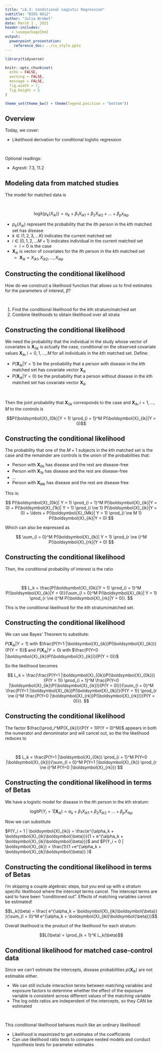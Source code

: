 ```yaml
---
title: "L6.3: Conditional Logistic Regression"
subtitle: "BIOS 6612"
author: "Julia Wrobel"
date: March 1 , 2021
header-includes:
   - \usepackage{bm}
output:
  powerpoint_presentation:
    reference_doc: ../cu_style.pptx
---
```


```r
library(tidyverse)

knitr::opts_chunk$set(
  echo = FALSE,
  warning = FALSE,
  message = FALSE,
  fig.width = 7,
  fig.height = 5
)

theme_set(theme_bw() + theme(legend.position = "bottom"))
```

## Overview

Today, we cover:

* Likelihood derivation for conditional logistic regression

<br>

Optional readings:

* Agresti: 7.3, 11.2


## Modeling data from matched studies 

The model for matched data is 

<br>

$$\text{logit} \left\{ p_k(X_{ik}) \right\} = \alpha_k + \beta_1 X_{ik1} + \beta_2X_{ik2} + \ldots + \beta_p x_{ikp}$$

* $p_k(X_{ik})$ represent the probability that the *i*th person in the *k*th matched set has disease
* $k \in (1, 2, 3, \ldots K)$ indicates the current matched set
* $i \in (0, 1, 2, \ldots M+1)$ indicates individual in the current matched set
  * $i = 0$ is the case
* $\boldsymbol{X}_{ik}$ is vector of covariates for the *i*th person in the *k*th matched set
  * $\boldsymbol{X}_{ik} = X_{ik1}, X_{ik2}, \ldots, X_{ikp}$


## Constructing the conditional likelihood

How do we construct a likelihood function that allows us to find estimates for the parameters of interest, $\beta$?

<br>

1. Find the conditional likelihood for the $k$th stratum/matched set
1. Combine likelihoods to obtain likelihood over all strata


## Constructing the conditional likelihood

We need the probability that the individual in the study whose vector of covariates is $\boldsymbol{X}_{0k}$ is actually the case, conditional on the observed covariate values $\boldsymbol{X}_{ik}, i = 0, 1, \ldots, M$ for all individuals in the $k$th matched set. Define:

* $P(\boldsymbol{X}_{ik}|Y=1)$ be the probability that a person with disease in the $k$th matched set has covariate vector $\boldsymbol{X}_{ik}$
* $P(\boldsymbol{X}_{ik}|Y = 0)$ be the probability that a person without disease in the $k$th matched set has covariate vector $\boldsymbol{X}_{ik}$
  
  
<br>

Then the joint probability that $\boldsymbol{X}_{0k}$ corresponds to the case and $\boldsymbol{X}_{ik}, i = 1, \ldots, M$ to the controls is 

$$P(\boldsymbol{X}_{0k}|Y = 1)  \prod_{i = 1}^M P(\boldsymbol{X}_{ik}|Y = 0)$$

## Constructing the conditional likelihood

The probability that one of the $M + 1$ subjects in the $k$th matched set is the case and the remainder are controls is the union of the probabilities that:

* Person with $\boldsymbol{X}_{0k}$ has disease and the rest are disease-free
* Person with $\boldsymbol{X}_{1k}$ has disease and the rest are disease-free
* ...
* Person with $\boldsymbol{X}_{Mk}$ has disease and the rest are disease free

This is: 

$$
P(\boldsymbol{X}_{0k}| Y = 1) \prod_{i = 1}^M P(\boldsymbol{X}_{ik}|Y = 0) + P(\boldsymbol{X}_{1k}| Y = 1) \prod_{i \ne 1} P(\boldsymbol{X}_{ik}|Y = 0) + \ldots + P(\boldsymbol{X}_{Mk}| Y = 1) \prod_{i \ne M 1} P(\boldsymbol{X}_{ik}|Y = 0)
$$

Which can also be expressed as 

$$
\sum_{l = 0}^M P(\boldsymbol{X}_{lk}| Y = 1) \prod_{r \ne i}^M P(\boldsymbol{X}_{rk}|Y = 0)
$$




## Constructing the conditional likelihood

Then, the conditional probability of interest is the ratio

<br>

$$
L_k = \frac{P(\boldsymbol{X}_{0k}|Y = 1)  \prod_{i = 1}^M P(\boldsymbol{X}_{ik}|Y = 0)}{\sum_{l = 0}^M P(\boldsymbol{X}_{lk}| Y = 1) \prod_{r \ne i}^M P(\boldsymbol{X}_{rk}|Y = 0)}.
$$



This is the conditional likelihood for the $k$th stratum/matched set.


## Constructing the conditional likelihood


We can use Bayes' Theorem to substitute:

$P(\boldsymbol{X}_{ik}| Y=1)$ with $\frac{P(Y=1 |\boldsymbol{X}_{ik})P(\boldsymbol{X}_{ik})}{P(Y = 1)}$ and $P(\boldsymbol{X}_{ik}| Y=0)$ with $\frac{P(Y=0 |\boldsymbol{X}_{ik})P(\boldsymbol{X}_{ik})}{P(Y = 0)}$

So the likelihood becomes



$$
L_k = \frac{\frac{P(Y=1 |\boldsymbol{X}_{0k})P(\boldsymbol{X}_{0k})}{P(Y = 1)}  \prod_{i = 1}^M \frac{P(Y=0 |\boldsymbol{X}_{ik})P(\boldsymbol{X}_{ik})}{P(Y = 0)}}{\sum_{l = 0}^M \frac{P(Y=1 |\boldsymbol{X}_{lk})P(\boldsymbol{X}_{lk})}{P(Y = 1)} \prod_{r \ne i}^M \frac{P(Y=0 |\boldsymbol{X}_{rk})P(\boldsymbol{X}_{rk})}{P(Y = 0)}}.
$$



## Constructing the conditional likelihood

The factor $\frac{\prod_i^MP(X_{ik})}{P(Y = 1)P(Y = 0)^M}$ appears in both the numerator and denominator and will cancel out, so the the likelihood reduces to

<br>

$$
L_k = \frac{P(Y=1 |\boldsymbol{X}_{0k}) \prod_{i = 1}^M P(Y=0 |\boldsymbol{X}_{ik})}{\sum_{l = 0}^M P(Y=1 |\boldsymbol{X}_{lk}) \prod_{r \ne i}^M P(Y=0 |\boldsymbol{X}_{rk})}
$$



## Constructing the conditional likelihood in terms of Betas


We have a logistic model for disease in the $i$th person in the $k$th stratum:

$$\text{logit}P(Y_i = 1 | \boldsymbol{X}_{ik}) = \alpha_k + \beta_1 X_{ik1} + \beta_2 X_{ik2} + \ldots + \beta_p X_{ikp}$$


Now we can substitute



$P(Y_i = 1 | \boldsymbol{X}_{ik}) = \frac{e^{\alpha_k + \boldsymbol{X}_{ik}\boldsymbol{\beta}}}{1 + e^{\alpha_k + \boldsymbol{X}_{ik}\boldsymbol{\beta}}}$ and $P(Y_i = 0 | \boldsymbol{X}_{ik}) = \frac{1}{1 +e^{\alpha_k + \boldsymbol{X}_{ik}\boldsymbol{\beta}} }$



## Constructing the conditional likelihood in terms of Betas

I'm skipping a couple algebraic steps, but you end up with a stratum specific likelihood where the intercept terms cancel. The intercept terms are said to have been "conditioned out". Effects of matching variables cannot be estimated!

$$L_k(\beta) = \frac{ e^{\alpha_k + \boldsymbol{X}_{ik}\boldsymbol{\beta}} }{\sum_{l = 0}^M e^{\alpha_k + \boldsymbol{X}_{ikl}\boldsymbol{\beta}}}$$


Overall likelihood is the product of the likelihood for each stratum:

$$L(\beta) = \prod_{k = 1}^K L_k(\beta)$$


## Conditional likelihood for matched case-control data

Since we can't estimate the intercepts, disease probabilities $p(\boldsymbol{X}_{ik})$ are not estimable either.

* We can still include interaction terms between matching variables and exposure factors to determine whether the effect of the exposure variable is consistent across different values of the matching variable
* The log odds ratios are independent of the intercepts, so they CAN be estimated

<br>

This conditional likelihood behaves much like an ordinary likelihood!

* Likelihood is maximized to get estimates of the coefficients
* Can use likelihood ratio tests to compare nested models and conduct hypothesis tests for parameter estimates

